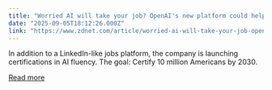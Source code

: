 ```yaml
---
title: "Worried AI will take your job? OpenAI's new platform could help get you one"
date: "2025-09-05T18:12:26.000Z"
link: "https://www.zdnet.com/article/worried-ai-will-take-your-job-openais-new-platform-could-help-get-you-one/"
---
```


In addition to a LinkedIn-like jobs platform, the company is launching certifications in AI fluency. The goal: Certify 10 million Americans by 2030.

[Read more](https://www.zdnet.com/article/worried-ai-will-take-your-job-openais-new-platform-could-help-get-you-one/)
